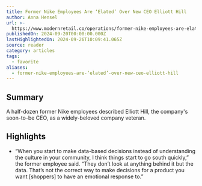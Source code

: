 ```yaml
---
title: Former Nike Employees Are ‘Elated’ Over New CEO Elliott Hill
author: Anna Hensel
url: >-
  https://www.modernretail.co/operations/former-nike-employees-are-elated-over-new-ceo-elliott-hill/?utm_campaign=mrdis&utm_medium=email&utm_source=mrdaily&utm_content=092424
publishedOn: 2024-09-20T00:00:00.000Z
lastHighlightedOn: 2024-09-26T10:09:41.065Z
source: reader
category: articles
tags:
  - favorite
aliases:
  - former-nike-employees-are-‘elated’-over-new-ceo-elliott-hill
---
```

## Summary

A half-dozen former Nike employees described Elliott Hill, the company's soon-to-be CEO, as a widely-beloved company veteran.

## Highlights
- “When you start to make data-based decisions instead of understanding the culture in your community, I think things start to go south quickly,” the former employee said. “They don’t look at anything behind it but the data. That’s not the correct way to make decisions for a product you want [shoppers] to have an emotional response to.”
